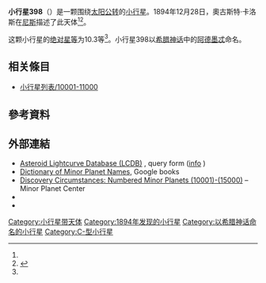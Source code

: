 {{Infobox planet
 | minorplanet     = yes
 | name            = 398 Admete
 | background      = #D6D6D6
 | image = 
 | image_size      = 
 | caption         =
 | discovery_ref   =  <ref name="MPC-object" />
 | discoverer      = [[奧古斯特·卡洛斯|奧古斯特·卡洛斯]]
 | discovery_site  = [[尼斯|尼斯]]
 | discovered      = 1894年12月28日
 | mpc_name        = 398 Admete
 | alt_names       = 398 Admete
 | pronounced      = 
 | named_after     = <ref name="MPC-object" />
 | mp_category     = [[主帶小行星|主帶小行星]] <ref name="MPC-object" /><ref name="jpldata" />
 | orbit_ref       = <ref name="a">[http://ssd.jpl.nasa.gov/sbdb.cgi?sstr=398 398] {{Wayback|url=http://ssd.jpl.nasa.gov/sbdb.cgi?sstr=398 |date=20210117195010 }}，小行星數據庫瀏覽器（JPL Small-Body Database Browser）－[[美国国家航空航天局|美国国家航空航天局]]喷气推进实验室</ref>
 | epoch           = 2018-03-23.0（[[儒略日|JD]] 2458200.5）
 | uncertainty     = 0
 | observation_arc = 
 | aphelion = {{convert|3.351|AU|km|3|abbr=on|lk=out}}
 | perihelion      = {{convert|2.1276540|AU|km|3|abbr=on}}
 | semimajor       = 2.7392773
 | eccentricity    = 0.2232791
 | period          = 4.53[[儒略年|yr]]
 | mean_anomaly    = 84.58390[[度|°]]
 | mean_motion     = {{Deg2DMS|0.21739510|sup=ms}} / day
 | inclination     = 9.52615
 | asc_node        = 279.96154°
 | arg_peri        = 159.12364
 | mean_diameter   = 
 | rotation        = 
 | albedo          =
 | spectral_type   =
 | abs_magnitude   = 10.3<ref name="jpldata" />
}}
'''小行星398'''（{{lang-en|398 Admete}}）是一颗围绕[[太阳|太阳]][[公转|公转]]的[[小行星|小行星]]。1894年12月28日，奧古斯特·卡洛斯在[[尼斯|尼斯]]描述了此天体<ref name="a" /><ref>{{cite news|title=小行星列表|url=http://cfa-www.harvard.edu/iau/lists/NumberedMPs.txt|accessdate=2018-10-19|newspaper=哈佛大学|archive-date=2008-05-17|archive-url=https://web.archive.org/web/20080517010638/http://cfa-www.harvard.edu/iau/lists/NumberedMPs.txt|dead-url=no}}</ref>。

这颗小行星的[[绝对星等|绝对星等]]为10.3等<ref name="a" />。小行星398以[[希腊神话|希腊神话]]中的[[阿德墨忒|阿德墨忒]]命名。

== 相关條目 ==
*[[小行星列表/10001-11000|小行星列表/10001-11000]]

== 參考資料 ==
{{reflist|refs=

<ref name="jpldata">{{cite web
 |type         = 2018-01-26 last obs.
 |title        = JPL Small-Body Database Browser:398 Admete-398 Admete
 |url          = https://ssd.jpl.nasa.gov/sbdb.cgi?sstr=398
 |publisher    = [[Jet_Propulsion_Laboratory|Jet Propulsion Laboratory]]
 |accessdate   = 28 March 2018
 |archive-date = 2021-01-17
 |archive-url  = https://web.archive.org/web/20210117195010/https://ssd.jpl.nasa.gov/sbdb.cgi?sstr=398
 |dead-url     = no
}}</ref>

<ref name="MPC-object">{{cite web
  |title      = 398 Admete
  |work      = Minor Planet Center
  |url      = https://www.minorplanetcenter.net/db_search/show_object?object_id=398
  |accessdate      = 28 March 2018
  |archive-date      = 2016-03-04
  |archive-url      = https://web.archive.org/web/20160304131331/http://minorplanetcenter.net/db_search/show_object?object_id=398
  |dead-url      = no
  }}</ref>

}}

==  外部連結 ==
* [http://www.minorplanet.info/PHP/lcdbsummaryquery.php Asteroid Lightcurve Database (LCDB)] {{Wayback|url=http://www.minorplanet.info/PHP/lcdbsummaryquery.php |date=20171210173955 }}, query form ([http://www.minorplanet.info/lightcurvedatabase.html info] {{Wayback|url=http://www.minorplanet.info/lightcurvedatabase.html |date=20171216050541 }})
* [https://books.google.com/books?id=aeAg1X7afOoC&pg Dictionary of Minor Planet Names], Google books
* [http://www.minorplanetcenter.net/iau/lists/NumberedMPs010001.html Discovery Circumstances: Numbered Minor Planets (10001)-(15000)] {{Wayback|url=http://www.minorplanetcenter.net/iau/lists/NumberedMPs010001.html |date=20180612162317 }} – Minor Planet Center
* {{AstDys|398}}
* {{JPL small body}}

{{Minor Planet Number|[[小行星397|小行星397]]|[[小行星399|小行星399]]}}
{{小天体}}

[[Category:小行星带天体|Category:小行星带天体]]
[[Category:1894年发现的小行星|Category:1894年发现的小行星]]
[[Category:以希腊神话命名的小行星|Category:以希腊神话命名的小行星]]
[[Category:C-型小行星|Category:C-型小行星]]
